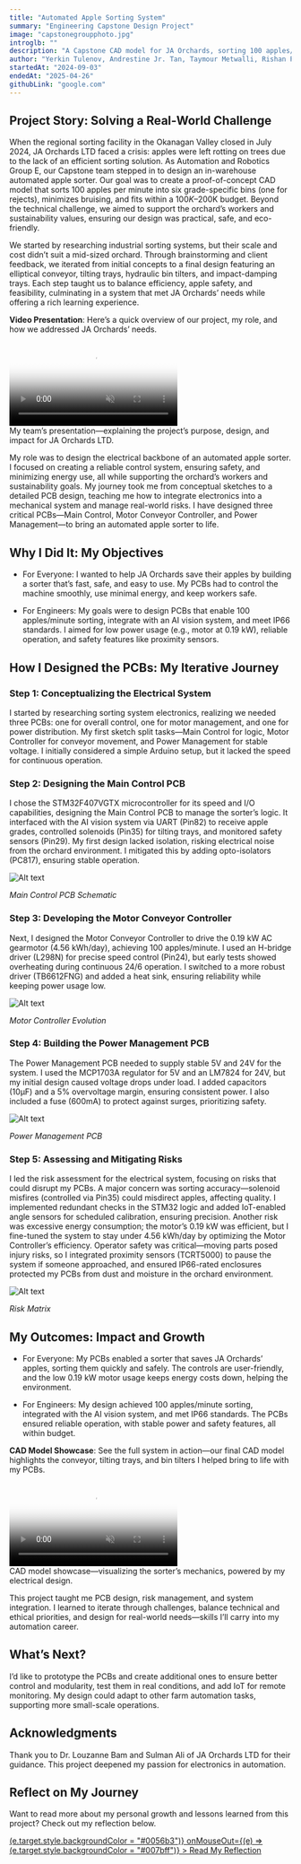 ```yaml
---
title: "Automated Apple Sorting System"
summary: "Engineering Capstone Design Project"
image: "capstonegroupphoto.jpg"
introglb: ""
description: "A Capstone CAD model for JA Orchards, sorting 100 apples/min into seven bins with minimal bruising. Features a conveyor with tilting trays, solenoid actuators, damping trays, hydraulic bin tilters, and stainless steel housing. Fits 10–15m, $100k–$200k budget, using off-the-shelf parts. Meets food safety standards; prototype testing pending."
author: "Yerkin Tulenov, Andrestine Jr. Tan, Taymour Metwalli, Rishan Pfaender, Ethan Walters and Omar Noury | Faculty Advisor: Dr. Louzanne Bam | Prepared for: Sulman Ali of JA. Orchards LTD"
startedAt: "2024-09-03"
endedAt: "2025-04-26"
githubLink: "google.com"
---
```


## Project Story: Solving a Real-World Challenge

When the regional sorting facility in the Okanagan Valley closed in July 2024, JA Orchards LTD faced a crisis: apples were left rotting on trees due to the lack of an efficient sorting solution. As Automation and Robotics Group E, our Capstone team stepped in to design an in-warehouse automated apple sorter. Our goal was to create a proof-of-concept CAD model that sorts 100 apples per minute into six grade-specific bins (one for rejects), minimizes bruising, and fits within a $100K–$200K budget. Beyond the technical challenge, we aimed to support the orchard’s workers and sustainability values, ensuring our design was practical, safe, and eco-friendly.

We started by researching industrial sorting systems, but their scale and cost didn’t suit a mid-sized orchard. Through brainstorming and client feedback, we iterated from initial concepts to a final design featuring an elliptical conveyor, tilting trays, hydraulic bin tilters, and impact-damping trays. Each step taught us to balance efficiency, apple safety, and feasibility, culminating in a system that met JA Orchards’ needs while offering a rich learning experience.

**Video Presentation**: Here’s a quick overview of our project, my role, and how we addressed JA Orchards’ needs.
<div height="100%" width="100%"  style={{ textAlign: "center"}}>
  <video
    controls
    muted
    style={{
      objectFit: "fill",
      height: "100%",
      width: "100%",
      aspectRatio: "1382 / 700",
      borderRadius: "8px",
    }}
    poster="/images/projects/video_presentation_poster.jpg"
  >
    <source src="/images/projects/capstonefootage/Capstone_Project_Video.mp4" type="video/mp4" />
    Your browser does not support the video tag.
  </video>
  <div style={{ fontStyle: "italic", fontSize: "0.9em", color: "#666" }}>
    My team’s presentation—explaining the project’s purpose, design, and impact for JA Orchards LTD.
  </div>
</div>

My role was to design the electrical backbone of an automated apple sorter. I focused on creating a reliable control system, ensuring safety, and minimizing energy use, all while supporting the orchard’s workers and sustainability goals. My journey took me from conceptual sketches to a detailed PCB design, teaching me how to integrate electronics into a mechanical system and manage real-world risks. I have designed three critical PCBs—Main Control, Motor Conveyor Controller, and Power Management—to bring an automated apple sorter to life. 

## Why I Did It: My Objectives

- For Everyone: I wanted to help JA Orchards save their apples by building a sorter that’s fast, safe, and easy to use. My PCBs had to control the machine smoothly, use minimal energy, and keep workers safe.

- For Engineers: My goals were to design PCBs that enable 100 apples/minute sorting, integrate with an AI vision system, and meet IP66 standards. I aimed for low power usage (e.g., motor at 0.19 kW), reliable operation, and safety features like proximity sensors.

## How I Designed the PCBs: My Iterative Journey

### Step 1: Conceptualizing the Electrical System

I started by researching sorting system electronics, realizing we needed three PCBs: one for overall control, one for motor management, and one for power distribution. My first sketch split tasks—Main Control for logic, Motor Controller for conveyor movement, and Power Management for stable voltage. I initially considered a simple Arduino setup, but it lacked the speed for continuous operation.

### Step 2: Designing the Main Control PCB

I chose the STM32F407VGTX microcontroller for its speed and I/O capabilities, designing the Main Control PCB to manage the sorter’s logic. It interfaced with the AI vision system via UART (Pin82) to receive apple grades, controlled solenoids (Pin35) for tilting trays, and monitored safety sensors (Pin29). My first design lacked isolation, risking electrical noise from the orchard environment. I mitigated this by adding opto-isolators (PC817), ensuring stable operation.

![Alt text](/images/projects/controlpanel.png "Main Control PCB Schematic")
<div style={{ textAlign: "center" }}>
  <em>Main Control PCB Schematic</em>
</div>

### Step 3: Developing the Motor Conveyor Controller

Next, I designed the Motor Conveyor Controller to drive the 0.19 kW AC gearmotor (4.56 kWh/day), achieving 100 apples/minute. I used an H-bridge driver (L298N) for precise speed control (Pin24), but early tests showed overheating during continuous 24/6 operation. I switched to a more robust driver (TB6612FNG) and added a heat sink, ensuring reliability while keeping power usage low.

![Alt text](/images/projects/motorconveyor.png "Motor Controller Evolution")
<div style={{ textAlign: "center" }}>
  <em>Motor Controller Evolution</em>
</div>

### Step 4: Building the Power Management PCB

The Power Management PCB needed to supply stable 5V and 24V for the system. I used the MCP1703A regulator for 5V and an LM7824 for 24V, but my initial design caused voltage drops under load. I added capacitors (10µF) and a 5% overvoltage margin, ensuring consistent power. I also included a fuse (600mA) to protect against surges, prioritizing safety.

![Alt text](/images/projects/powermanagement.png "Power Management PCB")
<div style={{ textAlign: "center" }}>
  <em>Power Management PCB</em>
</div>

### Step 5: Assessing and Mitigating Risks

I led the risk assessment for the electrical system, focusing on risks that could disrupt my PCBs. A major concern was sorting accuracy—solenoid misfires (controlled via Pin35) could misdirect apples, affecting quality. I implemented redundant checks in the STM32 logic and added IoT-enabled angle sensors for scheduled calibration, ensuring precision. Another risk was excessive energy consumption; the motor’s 0.19 kW was efficient, but I fine-tuned the system to stay under 4.56 kWh/day by optimizing the Motor Controller’s efficiency. Operator safety was critical—moving parts posed injury risks, so I integrated proximity sensors (TCRT5000) to pause the system if someone approached, and ensured IP66-rated enclosures protected my PCBs from dust and moisture in the orchard environment.

![Alt text](/images/projects/riskmatrix.png "Risk Matrix")
<div style={{ textAlign: "center" }}>
  <em>Risk Matrix</em>
</div>

## My Outcomes: Impact and Growth

- For Everyone: My PCBs enabled a sorter that saves JA Orchards’ apples, sorting them quickly and safely. The controls are user-friendly, and the low 0.19 kW motor usage keeps energy costs down, helping the environment.

- For Engineers: My design achieved 100 apples/minute sorting, integrated with the AI vision system, and met IP66 standards. The PCBs ensured reliable operation, with stable power and safety features, all within budget.

**CAD Model Showcase**: See the full system in action—our final CAD model highlights the conveyor, tilting trays, and bin tilters I helped bring to life with my PCBs.  
<div  style={{ textAlign: "center"}} height="100%" width="100%">
  <video
    autoPlay
    loop
    muted
    style={{
      objectFit: "fill",
      height: "100%",
      width: "100%",
      aspectRatio: "1382 / 700",
      borderRadius: "8px",
    }}
    poster="/images/projects/cad_model_poster.jpg"
  >
    <source src="/images/projects/capstonefootage/Capstone_Video_1.mp4" type="video/mp4" />
    Your browser does not support the video tag.
  </video>
</div>
<div style={{ textAlign: "center", fontStyle: "italic", fontSize: "0.9em", color: "#666", marginBottom: "20px" }}>
  CAD model showcase—visualizing the sorter’s mechanics, powered by my electrical design.
</div>

This project taught me PCB design, risk management, and system integration. I learned to iterate through challenges, balance technical and ethical priorities, and design for real-world needs—skills I’ll carry into my automation career.

## What’s Next?

I’d like to prototype the PCBs and create additional ones to ensure better control and modularity, test them in real conditions, and add IoT for remote monitoring. My design could adapt to other farm automation tasks, supporting more small-scale operations.

## Acknowledgments

Thank you to Dr. Louzanne Bam and Sulman Ali of JA Orchards LTD for their guidance. This project deepened my passion for electronics in automation.

## Reflect on My Journey

Want to read more about my personal growth and lessons learned from this project? Check out my reflection below.

<div textAlign="center">
  <a
    href="/posts/capstone"
    style={{
      display: "inline-block",
      padding: "12px 24px",
      backgroundColor: "#007bff",
      color: "#fff",
      borderRadius: "6px",
      textDecoration: "none",
      fontSize: "1.1em",
      fontWeight: "bold",
      transition: "background-color 0.3s",
    }}
    onMouseOver={(e) => (e.target.style.backgroundColor = "#0056b3")}
    onMouseOut={(e) => (e.target.style.backgroundColor = "#007bff")}
  >
    Read My Reflection
  </a>
</div>